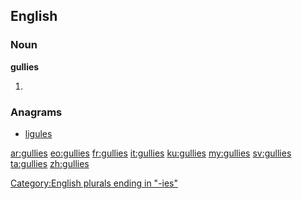 ==English==

===Noun===
'''gullies'''

# {{plural of|gully}}

===Anagrams===
* [[ligules#English|ligules]]

[[Category:English plurals ending in "-ies"]]

[[ar:gullies]]
[[eo:gullies]]
[[fr:gullies]]
[[it:gullies]]
[[ku:gullies]]
[[my:gullies]]
[[sv:gullies]]
[[ta:gullies]]
[[zh:gullies]]